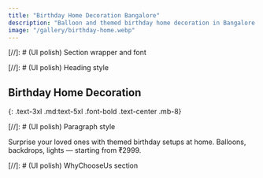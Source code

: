 ```yaml
---
title: "Birthday Home Decoration Bangalore"
description: "Balloon and themed birthday home decoration in Bangalore. Affordable, fast, and customized."
image: "/gallery/birthday-home.webp"
---
```


[//]: # (UI polish) Section wrapper and font
<section className="max-w-screen-lg mx-auto py-12 px-6 font-sans">

[//]: # (UI polish) Heading style
# Birthday Home Decoration
{: .text-3xl .md:text-5xl .font-bold .text-center .mb-8}

[//]: # (UI polish) Paragraph style
<p className="text-lg text-gray-700 leading-relaxed mb-8">
Surprise your loved ones with themed birthday setups at home. Balloons, backdrops, lights — starting from ₹2999.
</p>

[//]: # (UI polish) WhyChooseUs section
<div className="my-12">
  <WhyChooseUs />
</div>

</section>
